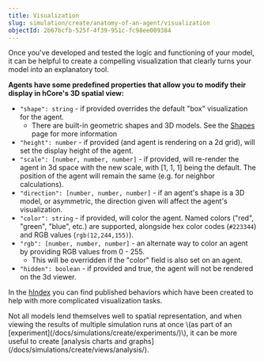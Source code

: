 ```yaml
---
title: Visualization
slug: simulation/create/anatomy-of-an-agent/visualization
objectId: 2b67bcfb-525f-4f39-951c-fc98ee009384
---
```


Once you've developed and tested the logic and functioning of your model, it can be helpful to create a compelling visualization that clearly turns your model into an explanatory tool.

**Agents have some predefined properties that allow you to modify their display in hCore's 3D spatial view:**

- `"shape": string` - if provided overrides the default "box" visualization for the agent.
  - There are built-in geometric shapes and 3D models. See the [Shapes](/docs/simulations/create/anatomy-of-an-agent/visualization/shapes) page for more information
- `"height": number` - if provided \(and agent is rendering on a 2d grid\), will set the display height of the agent.
- `"scale": [number, number, number]` - if provided, will re-render the agent in 3d space with the new scale, with \[1, 1, 1\] being the default. The position of the agent will remain the same \(e.g. for neighbor calculations\).
- `"direction": [number, number, number]` - if an agent's shape is a 3D model, or asymmetric, the direction given will affect the agent's visualization.
- `"color": string` - if provided, will color the agent. Named colors \("red", "green", "blue", etc.\) are supported, alongside hex color codes \(`#223344`\) and RGB values \(`rgb(12,244,155)`\).
- `"rgb": [number, number, number]` - an alternate way to color an agent by providing RGB values from 0 - 255.
  - This will be overridden if the "color" field is also set on an agent.
- `"hidden": boolean` - if provided and true, the agent will not be rendered on the 3d viewer.

In the [hIndex](/search?query=display&sort=relevance&page=1) you can find published behaviors which have been created to help with more complicated visualization tasks.

<Hint style="info">
  Not all models lend themselves well to spatial representation, and when
  viewing the results of multiple simulation runs at once \(as part of an
  [experiment](/docs/simulations/create/experiments/)\), it can be
  more useful to create [analysis charts and
  graphs](/docs/simulations/create/views/analysis/).
</Hint>
